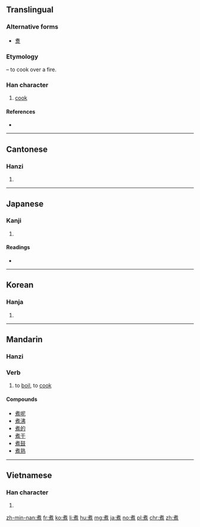 {{also|煑}}
==Translingual==

===Alternative forms===
* [[煑]]

===Etymology===
{{Han compound|者|火|alt2=灬|t2=fire|ls=psc|c1=p|c2=s}} – to cook over a fire.

===Han character===
{{Han char|rn=86|rad=火|as=08|sn=12|four=44336|canj=JAF}}

# [[cook]]

====References====
* {{Han ref|kx=0678.161|dkj=19165|dj=1087.170|hdz=32211.110|uh=716E|ud=29038|bh=B54E|bd=46414}}

----

==Cantonese==

===Hanzi===
{{yue-hanzi|jyut=|y=jyu2}}

# {{defn|lang=yue|sort=火08}}

----

==Japanese==

===Kanji===
{{ja-kanji|grade=c|rs=火08}}

# {{defn|lang=ja|sort=火08}}

====Readings====
* {{ja-readings|goon=[[しょ]] (sho) {{non-joyo-reading}}|kanon=[[しょ]] (sho) {{non-joyo-reading}}|kanyoon=[[しゃ]] (sha)|kun=[[にる]] (niru), [[にえる]] (nieru)}}

----

==Korean==

===Hanja===
{{ko-hanja|hangeul=자|eumhun=|rv=ja|mr=cha|y=ca}}

# {{defn|lang=ko|sort=火08}}

----

==Mandarin==

===Hanzi===
{{cmn-hanzi|pin=[[zhǔ]] ([[zhu3]])|wg=chu<sup>3</sup>}}

===Verb===
{{cmn-verb|ts|pin=zhǔ|pint=zhu3}}

# to [[boil]], to [[cook]]

====Compounds====
* [[煮呢]]
* [[煮沸]]
* [[煮的]]
* [[煮干]]
* [[煮鼓]]
* [[煮熟]]

----

==Vietnamese==

===Han character===
{{vi-hantu|[[chử]]|rs=火08}}

# {{defn|lang=vi|sort=火08}}

[[zh-min-nan:煮]]
[[fr:煮]]
[[ko:煮]]
[[li:煮]]
[[hu:煮]]
[[mg:煮]]
[[ja:煮]]
[[no:煮]]
[[pl:煮]]
[[chr:煮]]
[[zh:煮]]